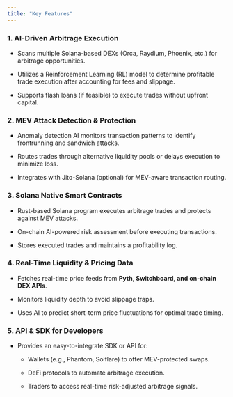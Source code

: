 ```yaml
---
title: "Key Features"
---
```


### **1. AI-Driven Arbitrage Execution**

* Scans multiple Solana-based DEXs (Orca, Raydium, Phoenix, etc.) for arbitrage opportunities.

* Utilizes a Reinforcement Learning (RL) model to determine profitable trade execution after accounting for fees and slippage.

* Supports flash loans (if feasible) to execute trades without upfront capital.

### **2. MEV Attack Detection & Protection**

* Anomaly detection AI monitors transaction patterns to identify frontrunning and sandwich attacks.

* Routes trades through alternative liquidity pools or delays execution to minimize loss.

* Integrates with Jito-Solana (optional) for MEV-aware transaction routing.

### **3. Solana Native Smart Contracts**

* Rust-based Solana program executes arbitrage trades and protects against MEV attacks.

* On-chain AI-powered risk assessment before executing transactions.

* Stores executed trades and maintains a profitability log.

### **4. Real-Time Liquidity & Pricing Data**

* Fetches real-time price feeds from **Pyth, Switchboard, and on-chain DEX APIs**.

* Monitors liquidity depth to avoid slippage traps.

* Uses AI to predict short-term price fluctuations for optimal trade timing.

### **5. API & SDK for Developers**

* Provides an easy-to-integrate SDK or API for:

  * Wallets (e.g., Phantom, Solflare) to offer MEV-protected swaps.

  * DeFi protocols to automate arbitrage execution.

  * Traders to access real-time risk-adjusted arbitrage signals.